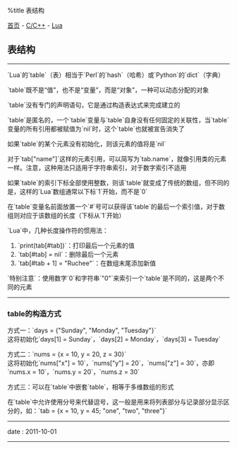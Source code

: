 %title 表结构

[[../../../index|首页]] - [[../index|C/C++]] - [[index|Lua]]
==表结构==
----
`Lua`的`table`（表）相当于`Perl`的`hash`（哈希）或`Python`的`dict`（字典）

`table`既不是“值”，也不是“变量”，而是“对象”，一种可以动态分配的对象

`table`没有专门的声明语句，它是通过构造表达式来完成建立的

`table`是匿名的，一个`table`变量与`table`自身没有任何固定的关联性，当`table`变量的所有引用都被赋值为`nil`时，这个`table`也就被宣告消失了

如果`table`的某个元素没有初始化，则该元素的值将是`nil`

对于`tab["name"]`这样的元素引用，可以简写为`tab.name`，就像引用类的元素一样。注意，这种用法只适用于字符串索引，对于数字索引不适用

如果`table`的索引下标全部使用整数，则该`table`就变成了传统的数组，但不同的是，这样的`Lua`数组通常以下标`1`开始，而不是`0`

在`table`变量名前面放置一个`#`号可以获得该`table`的最后一个索引值，对于数组则对应于该数组的长度（下标从`1`开始）

`Lua`中，几种长度操作符的惯用法：
# `print(tab[#tab])`：打印最后一个元素的值
# `tab[#tab] = nil`：删除最后一个元素
# `tab[#tab + 1] = "Ruchee"`：在数组末尾添加新值

`特别注意`：使用数字`0`和字符串`"0"`来索引一个`table`是不同的，这是两个不同的元素
----
===table的构造方式===

方式一：`days = {"Sunday", "Monday", "Tuesday"}`<br>
这将初始化`days[1] = Sunday`，`days[2] = Monday`，`days[3] = Tuesday`

方式二：`nums = {x = 10, y = 20, z = 30}`<br>
这将初始化`nums["x"] = 10`，`nums["y"] = 20`，`nums["z"] = 30`，亦即`nums.x = 10`，`nums.y = 20`，`nums.z = 30`

方式三：可以在`table`中嵌套`table`，相等于多维数组的形式

在`table`中允许使用分号来代替逗号，这一般是用来将列表部分与记录部分显示区分的，如：`tab = {x = 10, y = 45; "one", "two", "three"}`
----
<red>date</red> : 2011-10-01
----
